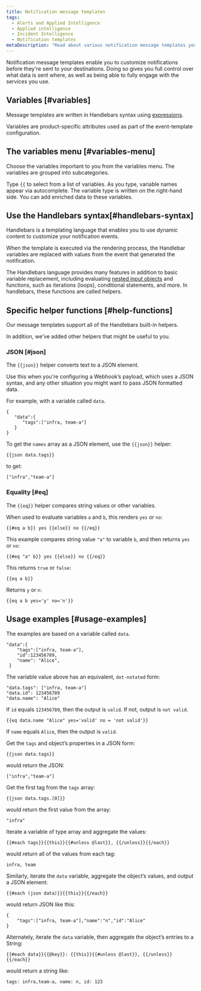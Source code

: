 ```yaml
---
title: Notification message templates
tags:
  - Alerts and Applied Intelligence
  - Applied intelligence
  - Incident Intelligence
  - Notification templates
metaDescription: "Read about various notification message templates you can use and apply."
---
```


Notification message templates enable you to customize notifications before they're sent to your destinations. Doing so gives you full control over what data is sent where, as well as being able to fully engage with the services you use.

## Variables [#variables]

Message templates are written in Handlebars syntax using [expressions](https://handlebarsjs.com/guide/expressions.html).

Variables are product-specific attributes used as part of the event-template configuration. 

## The variables menu [#variables-menu]

Choose the variables important to you from the variables menu. The variables are grouped into subcategories. 

Type `{{` to select from a list of variables. As you type, variable names appear via autocomplete. The variable type is written on the right-hand side. You can add enriched data to these variables.

## Use the Handlebars syntax[#handlebars-syntax]

Handlebars is a templating language that enables you to use dynamic content to customize your notification events.

When the template is executed via the rendering process, the Handlebar variables are replaced with values from the event that generated the notification.

The Handlebars language provides many features in addition to basic variable replacement, including evaluating [nested input objects](https://handlebarsjs.com/guide/#nested-input-objects) and functions, such as iterations (loops), conditional statements, and more. In handlebars, these functions are called helpers.

## Specific helper functions [#help-functions]

Our message templates support all of the Handlebars built-in helpers.

In addition, we've added other helpers that might be useful to you.

### JSON [#json]

The `{{json}}` helper converts text to a JSON element.

Use this when you're configuring a Webhook’s payload, which uses a JSON syntax, and any other situation you might want to pass JSON formatted data.

For example, with a variable called `data`.

```
{
   "data":{
      "tags":["infra, team-a"]
   }
}
```

To get the `names` array as a JSON element, use the `{{json}}` helper:

`{{json data.tags}}`

to get:

`["infra","team-a"]`

### Equality [#eq]

The `{{eq}}` helper compares string values or other variables. 

When used to evaluate variables `a` and `b`, this renders `yes` or `no`:

`{{#eq a b}} yes {{else}} no {{/eq}}`

This example compares string value `"a"` to variable `b`, and then returns `yes` or `no`:

`{{#eq "a" b}} yes {{else}} no {{/eq}}`

This returns `true` or `false`:

`{{eq a b}}`

Returns `y` or `n`:

`{{eq a b yes='y' no='n'}}`

## Usage examples [#usage-examples]

The examples are based on a variable called `data`.

```
"data":{
    "tags":["infra, team-a"],
    "id":123456789,
    "name": "Alice",
 }
```

The variable value above has an equivalent, `dot-notated` form:

```
"data.tags": ["infra, team-a"]
"data.id": 123456789
"data.name": "Alice"
```

If `id` equals `123456789`, then the output is `valid`. If not, output is `not valid`.

```
{{eq data.name "Alice" yes='valid' no = 'not valid'}}
```

If `name` equals `Alice`, then the output is `valid`.

Get the `tags` and object’s properties in a JSON form:

```
{{json data.tags}}
```
would return the JSON:

```
["infra","team-a"]
```

Get the first tag from the `tags` array:

```
{{json data.tags.[0]}}
```

would return the first value from the array:

```
"infra"
```

Iterate a variable of type array and aggregate the values:

```
{{#each tags}}{{this}}{{#unless @last}}, {{/unless}}{{/each}}
```

would return all of the values from each tag:

```
infra, team
```

Similarly, iterate the `data` variable, aggregate the object’s values, and output a JSON element:

```
{{#each (json data)}}{{this}}{{/each}}
```

would return JSON like this: 
```
{
	"tags":["infra, team-a"],"name":"n","id":"Alice"
}
```

Alternately, iterate the `data` variable, then aggregate the object’s entries to a String:

```
{{#each data}}{{@key}}: {{this}}{{#unless @last}}, {{/unless}}{{/each}}
```

would return a string like:

```
tags: infra,team-a, name: n, id: 123
```
